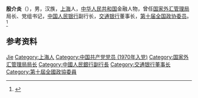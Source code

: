 '''殷介炎'''（{{bd|1940年|2月|}}），男，汉族，[[上海|上海]]人，[[中华人民共和国|中华人民共和国]]金融人物，曾任[[国家外汇管理局|国家外汇管理局]]局长、党组书记，[[中国人民银行|中国人民银行]]副行长，[[交通银行|交通银行]]董事长，[[第十届全国政协委员|第十届全国政协委员]]。<ref>{{Cite book|title=中华金融辞库|author=戴相龙, 黄达主编|publisher=中国金融出版社|year=1998|isbn=9787504920485|location=北京|pages=}}</ref>

== 参考资料 ==
{{reflist}}

{{Authority control}}
{{DEFAULTSORT:Yin}}
[[Category:殷姓|Jie]]
[[Category:上海人|Category:上海人]]
[[Category:中国共产党党员_(1970年入党)|Category:中国共产党党员 (1970年入党)]]
[[Category:国家外汇管理局局长|Category:国家外汇管理局局长]]
[[Category:中國人民銀行副行長|Category:中國人民銀行副行長]]
[[Category:交通银行董事长|Category:交通银行董事长]]
[[Category:第十屆全國政協委員|Category:第十屆全國政協委員]]

{{中国人物小作品}}
